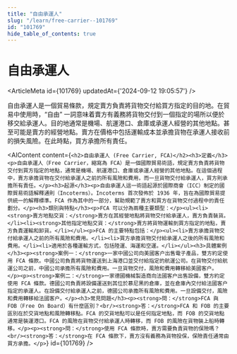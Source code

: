```yaml
---
title: "自由承運人"
slug: "/learn/free-carrier--101769"
id: "101769"
hide_table_of_contents: true
---
```



# 自由承運人

<ArticleMeta id={101769} updatedAt={'2024-09-12 19:05:57'} />
<div className='border-solid border-b border-t-0 my-4 border-[var(--ifm-color-gray-300)]' />

自由承運人是一個貿易條款，規定賣方負責將貨物交付給買方指定的目的地。在貿易中使用時，“自由” 一詞意味着賣方有義務將貨物交付到一個指定的場所以便於移交給承運人。目的地通常是機場、航運港口、倉庫或承運人經營的其他地點。甚至可能是賣方的經營地點。賣方在價格中包括運輸成本並承擔貨物在承運人接收前的損失風險。在此時點，買方承擔所有責任。

<AIContent content={`<h2>自由承運人 (Free Carrier, FCA)</h2><h3>定義</h3><p>自由承運人（Free Carrier，縮寫為 FCA）是一個國際貿易術語，規定賣方負責將貨物交付到買方指定的地點，通常是機場、航運港口、倉庫或承運人經營的其他地點。在這個過程中，賣方承擔貨物在交付給承運人之前的所有風險和費用，而一旦貨物交付給承運人，買方則承擔所有責任。</p><h3>起源</h3><p>自由承運人這一術語起源於國際商會（ICC）制定的國際貿易術語解釋通則（Incoterms）。Incoterms 首次發佈於 1936 年，旨在為國際貿易提供統一的解釋標準。FCA 作為其中的一部分，幫助規範了賣方和買方在貨物交付過程中的責任劃分。</p><h3>類別與特點</h3><p>FCA 可以分為兩種主要類型：</p><ul><li><strong>賣方地點交貨：</strong>賣方在其經營地點將貨物交付給承運人，賣方負責裝貨。</li><li><strong>其他指定地點交貨：</strong>賣方將貨物運輸到買方指定的地點，賣方負責運輸和卸貨。</li></ul><p>FCA 的主要特點包括：</p><ul><li>賣方承擔貨物交付給承運人之前的所有風險和費用。</li><li>買方承擔貨物交付給承運人之後的所有風險和費用。</li><li>適用於各種運輸方式，包括陸運、海運和空運。</li></ul><h3>具體案例</h3><p><strong>案例一：</strong>一家中國公司向美國客户出售電子產品，雙方約定使用 FCA 條款。中國公司負責將貨物運送到上海港口並交付給指定的航運公司。在貨物交付給航運公司之前，中國公司承擔所有風險和費用。一旦貨物交付，風險和費用轉移給美國客户。</p><p><strong>案例二：</strong>一家德國機械製造商向法國客户出售設備，雙方約定使用 FCA 條款。德國公司負責將設備運送到其位於慕尼黑的倉庫，並在倉庫內交付給法國客户指定的承運人。在設備交付給承運人之前，德國公司承擔所有風險和費用。一旦設備交付，風險和費用轉移給法國客户。</p><h3>常見問題</h3><p><strong>問：</strong>FCA 與 FOB（Free On Board）有什麼區別？<br/><strong>答：</strong>FCA 和 FOB 的主要區別在於交貨地點和風險轉移點。FCA 的交貨地點可以是任何指定地點，而 FOB 的交貨地點通常是裝運港口。FCA 的風險在貨物交付給承運人時轉移，而 FOB 的風險在貨物裝上船時轉移。</p><p><strong>問：</strong>使用 FCA 條款時，賣方需要負責貨物的保險嗎？<br/><strong>答：</strong>在 FCA 條款下，賣方沒有義務為貨物投保，保險責任通常由買方承擔。</p>`} id={101769} />
